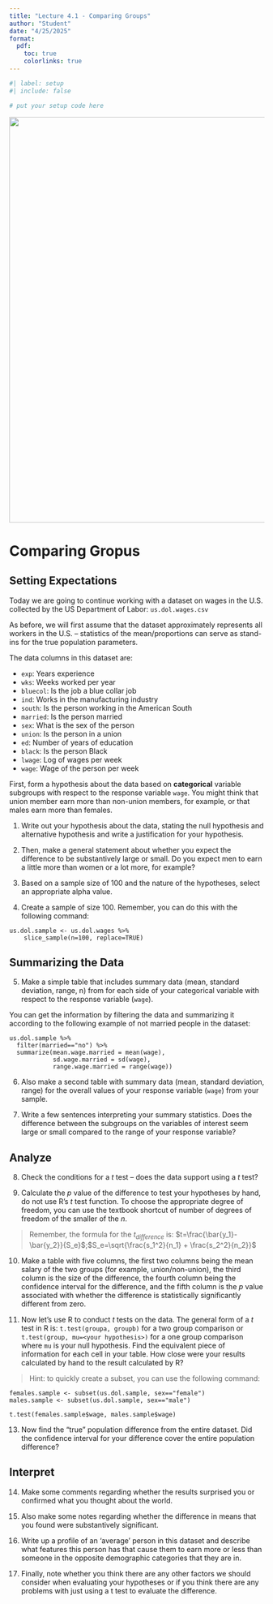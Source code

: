 ```yaml
---
title: "Lecture 4.1 - Comparing Groups"
author: "Student"
date: "4/25/2025"
format:
  pdf:
    toc: true
    colorlinks: true
---
```


```r
#| label: setup 
#| include: false

# put your setup code here
```

![](bluecollar.jpeg){width="800"}

# Comparing Gropus

## Setting Expectations

Today we are going to continue working with a dataset on wages in the U.S. collected by the US Department of Labor: `us.dol.wages.csv` 

As before, we will first assume that the dataset approximately represents all workers in the U.S. – statistics of the mean/proportions can serve as stand-ins for the true population parameters.

The data columns in this dataset are:

- `exp`: Years experience
- `wks`: Weeks worked per year
- `bluecol`: Is the job a blue collar job
- `ind`: Works in the manufacturing industry
- `south`: Is the person working in the American South
- `married`: Is the person married
- `sex`: What is the sex of the person
- `union`: Is the person in a union
- `ed`: Number of years of education
- `black`: Is the person Black
- `lwage`: Log of wages per week
- `wage`: Wage of the person per week

First, form a hypothesis about the data based on **categorical** variable subgroups with respect to the response variable `wage`. You might think that union member earn more than non-union members, for example, or that males earn more than females.

1. Write out your hypothesis about the data, stating the null hypothesis and alternative hypothesis and write a justification for your hypothesis.

2. Then, make a general statement about whether you expect the difference to be substantively large or small. Do you expect men to earn a little more than women or a lot more, for example?

3. Based on a sample size of 100 and the nature of the hypotheses, select an appropriate alpha value.

4. Create a sample of size 100. Remember, you can do this with the following command:

```
us.dol.sample <- us.dol.wages %>%
    slice_sample(n=100, replace=TRUE)
```

## Summarizing the Data

5. Make a simple table that includes summary data (mean, standard deviation, range, n) from for each side of your categorical variable with respect to the response variable (`wage`). 

You can get the information by filtering the data and summarizing it according to the following example of not married people in the dataset:

```
us.dol.sample %>% 
  filter(married=="no") %>% 
  summarize(mean.wage.married = mean(wage), 
            sd.wage.married = sd(wage),
            range.wage.married = range(wage))
```

6. Also make a second table with summary data (mean, standard deviation, range) for the overall values of your response variable (`wage`) from your sample. 

7.	Write a few sentences interpreting your summary statistics. Does the difference between the subgroups on the variables of interest seem large or small compared to the range of your response variable?

## Analyze

8.	Check the conditions for a $t$ test – does the data support using a $t$ test?

9. Calculate the $p$ value of the difference to test your hypotheses by hand, do not use R’s $t$ test function. To choose the appropriate degree of freedom, you can use the textbook shortcut of number of degrees of freedom of the smaller of the $n$. 

> Remember, the formula for the $t_{difference}$ is: $t=\frac{\bar{y_1}-\bar{y_2}}{S_e}$;$S_e=\sqrt{\frac{s_1^2}{n_1} + \frac{s_2^2}{n_2}}$

10. Make a table with five columns, the first two columns being the mean salary of the two groups (for example, union/non-union), the third column is the size of the difference, the fourth column being the confidence interval for the difference, and the fifth column is the $p$ value associated with whether the difference is statistically significantly different from zero.

11. Now let’s use R to conduct $t$ tests on the data. The general form of a $t$ test in R is: `t.test(groupa, groupb)` for a two group comparison or `t.test(group, mu=<your hypothesis>)` for a one group comparison where `mu` is your null hypothesis. Find the equivalent piece of information for each cell in your table. How close were your results calculated by hand to the result calculated by R?

> Hint: to quickly create a subset, you can use the following command:

```
females.sample <- subset(us.dol.sample, sex=="female")
males.sample <- subset(us.dol.sample, sex=="male")

t.test(females.sample$wage, males.sample$wage)
```

13. Now find the "true" population difference from the entire dataset. Did the confidence interval for your difference cover the entire population difference? 

## Interpret

14.	Make some comments regarding whether the results surprised you or confirmed what you thought about the world.

15.	Also make some notes regarding whether the difference in means that you found were substantively significant.

16.	Write up a profile of an ‘average’ person in this dataset and describe what features this person has that cause them to earn more or less than someone in the opposite demographic categories that they are in.

17.	Finally, note whether you think there are any other factors we should consider when evaluating your hypotheses or if you think there are any problems with just using a t test to evaluate the difference.

